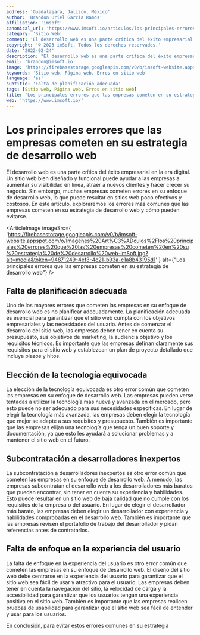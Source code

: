 ```yaml
---
address: 'Guadalajara, Jalisco, México'
author: 'Brandon Uriel García Ramos'
affiliation: 'imsoft'
canonical_url: 'https://www.imsoft.io/articulos/los-principales-errores-que-las-empresas-cometen-en-su-estrategia-de-desarrollo-web'
category: 'Sitio Web'
comment: 'El desarrollo web es una parte crítica del éxito empresarial en la era digital. Un sitio web bien diseñado y funcional puede ayudar a las empresas a aumentar su visibilidad en línea, atraer a nuevos clientes y hacer crecer su negocio. Sin embargo, muchas empresas cometen errores en su enfoque de desarrollo web, lo que puede resultar en sitios web poco efectivos y costosos. En este artículo, exploraremos los errores más comunes que las empresas cometen en su estrategia de desarrollo web y cómo pueden evitarse.'
copyright: '© 2023 imSoft. Todos los derechos reservados.'
date: '2022-02-24'
description: "El desarrollo web es una parte crítica del éxito empresarial en la era digital. Un sitio web bien diseñado y funcional puede ayudar a las empresas a aumentar su visibilidad en línea, atraer a nuevos clientes y hacer crecer su negocio. Sin embargo, muchas empresas cometen errores en su enfoque de desarrollo web, lo que puede resultar en sitios web poco efectivos y costosos. En este artículo, exploraremos los errores más comunes que las empresas cometen en su estrategia de desarrollo web y cómo pueden evitarse."
email: 'brandon@imsoft.io'
image: 'https://firebasestorage.googleapis.com/v0/b/imsoft-website.appspot.com/o/Imagenes%20Art%C3%ADculos%2Flos%20principales%20errores%20que%20las%20empresas%20cometen%20en%20su%20estrategia%20de%20desarrollo%20web-imSoft.jpg?alt=media&token=94871249-4ef3-4c21-b93a-c1a8b43195d1'
keywords: 'Sitio web, Página web, Erros en sitio web'
language: 'es'
subtitle: 'Falta de planificación adecuada'
tags: [Sitio web, Página web, Erros en sitio web]
title: 'Los principales errores que las empresas cometen en su estrategia de desarrollo web'
web: 'https://www.imsoft.io/'
---
```


# Los principales errores que las empresas cometen en su estrategia de desarrollo web

El desarrollo web es una parte crítica del éxito empresarial en la era digital. Un sitio web bien diseñado y funcional puede ayudar a las empresas a aumentar su visibilidad en línea, atraer a nuevos clientes y hacer crecer su negocio. Sin embargo, muchas empresas cometen errores en su enfoque de desarrollo web, lo que puede resultar en sitios web poco efectivos y costosos. En este artículo, exploraremos los errores más comunes que las empresas cometen en su estrategia de desarrollo web y cómo pueden evitarse.

<ArticleImage
  imageSrc={
    'https://firebasestorage.googleapis.com/v0/b/imsoft-website.appspot.com/o/Imagenes%20Art%C3%ADculos%2Flos%20principales%20errores%20que%20las%20empresas%20cometen%20en%20su%20estrategia%20de%20desarrollo%20web-imSoft.jpg?alt=media&token=94871249-4ef3-4c21-b93a-c1a8b43195d1'
  }
  alt={"Los principales errores que las empresas cometen en su estrategia de desarrollo web"}
/>

## Falta de planificación adecuada

Uno de los mayores errores que cometen las empresas en su enfoque de desarrollo web es no planificar adecuadamente. La planificación adecuada es esencial para garantizar que el sitio web cumpla con los objetivos empresariales y las necesidades del usuario. Antes de comenzar el desarrollo del sitio web, las empresas deben tener en cuenta su presupuesto, sus objetivos de marketing, la audiencia objetivo y los requisitos técnicos. Es importante que las empresas definan claramente sus requisitos para el sitio web y establezcan un plan de proyecto detallado que incluya plazos y hitos.

## Elección de la tecnología equivocada

La elección de la tecnología equivocada es otro error común que cometen las empresas en su enfoque de desarrollo web. Las empresas pueden verse tentadas a utilizar la tecnología más nueva y avanzada en el mercado, pero esto puede no ser adecuado para sus necesidades específicas. En lugar de elegir la tecnología más avanzada, las empresas deben elegir la tecnología que mejor se adapte a sus requisitos y presupuesto. También es importante que las empresas elijan una tecnología que tenga un buen soporte y documentación, ya que esto les ayudará a solucionar problemas y a mantener el sitio web en el futuro.

## Subcontratación a desarrolladores inexpertos

La subcontratación a desarrolladores inexpertos es otro error común que cometen las empresas en su enfoque de desarrollo web. A menudo, las empresas subcontratan el desarrollo web a los desarrolladores más baratos que puedan encontrar, sin tener en cuenta su experiencia y habilidades. Esto puede resultar en un sitio web de baja calidad que no cumple con los requisitos de la empresa o del usuario. En lugar de elegir el desarrollador más barato, las empresas deben elegir un desarrollador con experiencia y habilidades comprobadas en el desarrollo web. También es importante que las empresas revisen el portafolio de trabajo del desarrollador y pidan referencias antes de contratarlos.

## Falta de enfoque en la experiencia del usuario

La falta de enfoque en la experiencia del usuario es otro error común que cometen las empresas en su enfoque de desarrollo web. El diseño del sitio web debe centrarse en la experiencia del usuario para garantizar que el sitio web sea fácil de usar y atractivo para el usuario. Las empresas deben tener en cuenta la navegación del sitio, la velocidad de carga y la accesibilidad para garantizar que los usuarios tengan una experiencia positiva en el sitio web. También es importante que las empresas realicen pruebas de usabilidad para garantizar que el sitio web sea fácil de entender y usar para los usuarios.

En conclusión, para evitar estos errores comunes en su estrategia
